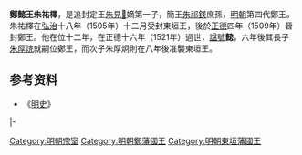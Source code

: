 '''鄭懿王朱祐檡'''{{BD|1484年||1521年|catIdx=Z朱}}，是追封定王[[朱見𣹟|朱見𣹟]]嫡第一子，簡王[[朱祁鍈|朱祁鍈]]庶孫，[[明朝|明朝]]第四代鄭王。朱祐檡在[[弘治_(明朝)|弘治]]十八年（1505年）十二月受封東垣王，後於[[正德_(明朝)|正德]]四年（1509年）晉封鄭王。他在位十二年，在正德十六年（1521年）過世，[[諡號|諡號]]'''懿'''，六年後其長子[[朱厚烷|朱厚烷]]就嗣位鄭王，而次子朱厚炯則在八年後准襲東垣王。

==参考资料==
*《[[明史|明史]]》

{{s-start}}
{{s-bef|before=父端惠王[[朱見𣹟|朱見𣹟]]}}
{{s-ttl|title=[[明朝藩王列表_(鄭王系)#東垣國|明東垣國國王]]|years=1505年—1509年}}
{{s-aft|after=子榮昭王[[朱厚炯|朱厚炯]]}}
|-
{{s-bef|before=堂兄康王[[朱祐枔|朱祐枔]]}}
{{s-ttl|title=[[明朝藩王列表_(鄭王系)|明鄭國國王]]|years=1509年－1521年}}
{{s-aft|after=子恭王[[朱厚烷|朱厚烷]]}}
{{end}}

[[Category:明朝宗室|Category:明朝宗室]]
[[Category:明朝鄭藩國王|Category:明朝鄭藩國王]]
[[Category:明朝東垣藩國王|Category:明朝東垣藩國王]]